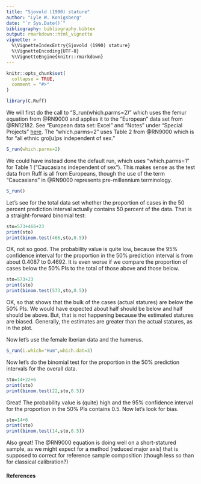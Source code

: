 ---
title: "Sjovold (1990) stature"
author: "Lyle W. Konigsberg"
date: "`r Sys.Date()`"
bibliography: bibliography.bibtex
output: rmarkdown::html_vignette
vignette: >
  %\VignetteIndexEntry{Sjovold (1990) stature}
  %\VignetteEncoding{UTF-8}
  %\VignetteEngine{knitr::rmarkdown}
---

```{r setup, include = FALSE}
knitr::opts_chunk$set(
  collapse = TRUE,
  comment = "#>"
)
```

```{r eval=T}
library(C.Ruff)
```

We will first do the call to "S_run(which.parms=2)" which uses the femur equation from @RN9000 and applies it to the "European" data set from @RN12182. See "European data set: Excel" and "Notes" under "Special Projects" [here](https://fae.johnshopkins.edu/chris-ruff/).  The "which.parms=2" uses Table 2 from @RN9000 which is for "all ethnic gro[u]ps independent of sex."

```{r fig.dim=c(6,6)}
S_run(which.parms=2)
```
We could have instead done the default run, which uses "which.parms=1" for Table 1 ("Caucasians independent of sex"). This makes sense as the test data from Ruff is all from Europeans, though the use of the term "Caucasians" in @RN9000 represents pre-millennium terminology.

```{r fig.dim=c(6,6)}
S_run()
```

Let's see for the total data set whether the proportion of cases in the 50 percent prediction interval actually contains 50 percent of the data.  That is a straight-forward binomial test:
```{r }
sto=573+466+23
print(sto)
print(binom.test(466,sto,0.5))
```
OK, not so good.  The probability value is quite low, because the 95% confidence interval for the proportion in the 50% prediction interval is from about 0.4087 to 0.4692. It is even worse if we compare the proportion of cases below the 50% PIs to the total of those above and those below.
```{r }
sto=573+23
print(sto)
print(binom.test(573,sto,0.5))
```
OK, so that shows that the bulk of the cases (actual statures) are below the 50% PIs.  We would have expected about half should be below and half should be above.  But, that is not happening because the estimated statures are biased.  Generally, the estimates are greater than the actual statures, as in the plot.

Now let's use the female Iberian data and the humerus.

```{r fig.dim=c(6,6)}
S_run(i.which="Hum",which.dat=3)
```

Now let's do the binomial test for the proportion in the 50% prediction intervals for the overall data.

```{r }
sto=14+22+6
print(sto)
print(binom.test(22,sto,0.5))
```

Great!  The probability value is (quite) high and the 95% confidence interval for the proportion in the 50% PIs contains 0.5.  Now let's look for bias.

```{r }
sto=14+6
print(sto)
print(binom.test(14,sto,0.5))
```

Also great! The @RN9000 equation is doing well on a short-statured sample, as we might expect for a method (reduced major axis) that is supposed to correct for reference sample composition (though less so than for classical calibration?)

#### References


